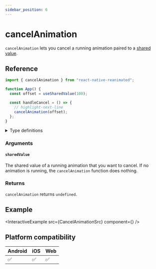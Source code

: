 ```yaml
---
sidebar_position: 6
---
```


# cancelAnimation

`cancelAnimation` lets you cancel a running animation paired to a [shared value](/docs/fundamentals/glossary#shared-value).

## Reference

```javascript
import { cancelAnimation } from "react-native-reanimated";

function App() {
  const offset = useSharedValue(100);

  const handleCancel = () => {
    // highlight-next-line
    cancelAnimation(offset);
  };
}
```

<details>
<summary>Type definitions</summary>

```typescript
type SharedValue<T> = { value: T };

function cancelAnimation<T>(sharedValue: SharedValue<T>): void;
```

</details>

### Arguments

#### `sharedValue`

The shared value of a running animation that you want to cancel. If no animation is running, the `cancelAnimation` function does nothing.

### Returns

`cancelAnimation` returns `undefined`.

## Example


<InteractiveExample src={CancelAnimationSrc} component={<CancelAnimation />} />

## Platform compatibility

<div className="compatibility">

| Android | iOS | Web |
| ------- | --- | --- |
| ✅      | ✅  | ✅  |

</div>
